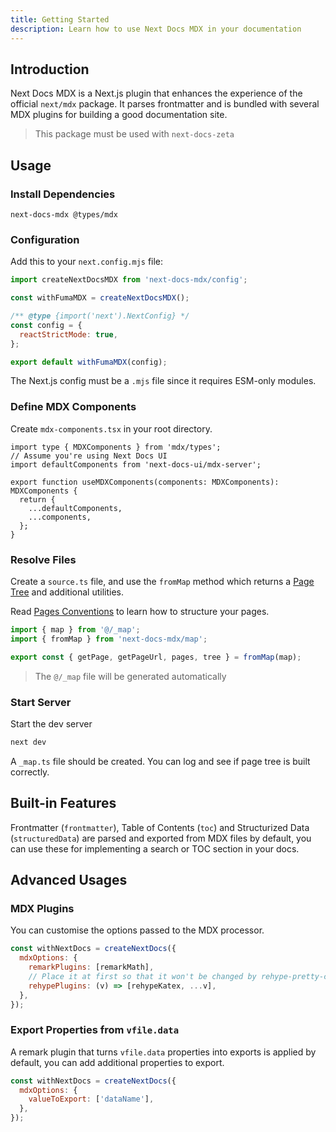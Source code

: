 ```yaml
---
title: Getting Started
description: Learn how to use Next Docs MDX in your documentation
---
```


## Introduction

Next Docs MDX is a Next.js plugin that enhances the experience of the official
`next/mdx` package. It parses frontmatter and is bundled with several MDX
plugins for building a good documentation site.

> This package must be used with `next-docs-zeta`

## Usage

### Install Dependencies

```package-install
next-docs-mdx @types/mdx
```

### Configuration

Add this to your `next.config.mjs` file:

```js
import createNextDocsMDX from 'next-docs-mdx/config';

const withFumaMDX = createNextDocsMDX();

/** @type {import('next').NextConfig} */
const config = {
  reactStrictMode: true,
};

export default withFumaMDX(config);
```

<Callout title="Be Careful" type='warn' className="mt-4">

The Next.js config must be a `.mjs` file since it requires ESM-only modules.

</Callout>

### Define MDX Components

Create `mdx-components.tsx` in your root directory.

```tsx
import type { MDXComponents } from 'mdx/types';
// Assume you're using Next Docs UI
import defaultComponents from 'next-docs-ui/mdx-server';

export function useMDXComponents(components: MDXComponents): MDXComponents {
  return {
    ...defaultComponents,
    ...components,
  };
}
```

### Resolve Files

Create a `source.ts` file, and use the `fromMap` method which returns a
[Page Tree](/docs/headless/page-tree) and additional utilities.

Read [Pages Conventions](/docs/headless/utils/build-page-tree#pages-structure)
to learn how to structure your pages.

```ts title="source.ts"
import { map } from '@/_map';
import { fromMap } from 'next-docs-mdx/map';

export const { getPage, getPageUrl, pages, tree } = fromMap(map);
```

> The `@/_map` file will be generated automatically

### Start Server

Start the dev server

```bash
next dev
```

A `_map.ts` file should be created. You can log and see if page tree is built
correctly.

## Built-in Features

Frontmatter (`frontmatter`), Table of Contents (`toc`) and Structurized Data (`structuredData`) are parsed
and exported from MDX files by default, you can use these for implementing a
search or TOC section in your docs.

## Advanced Usages

### MDX Plugins

You can customise the options passed to the MDX processor.

```js
const withNextDocs = createNextDocs({
  mdxOptions: {
    remarkPlugins: [remarkMath],
    // Place it at first so that it won't be changed by rehype-pretty-code
    rehypePlugins: (v) => [rehypeKatex, ...v],
  },
});
```

### Export Properties from `vfile.data`

A remark plugin that turns `vfile.data` properties into exports is applied by
default, you can add additional properties to export.

```js
const withNextDocs = createNextDocs({
  mdxOptions: {
    valueToExport: ['dataName'],
  },
});
```
